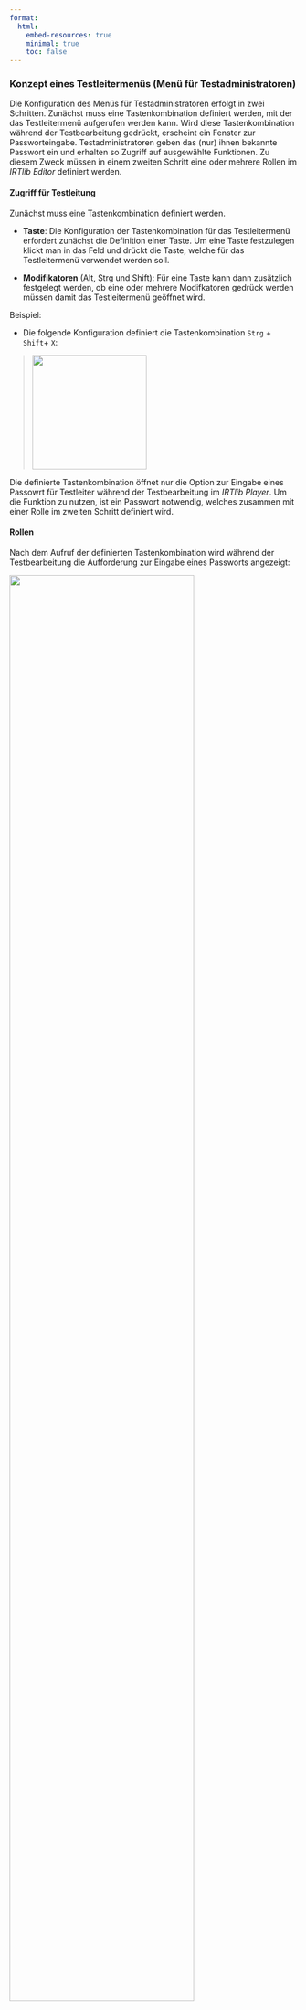```yaml
---
format:
  html:
    embed-resources: true
    minimal: true 
    toc: false
---
```


### Konzept eines Testleitermenüs (Menü für Testadministratoren)

Die Konfiguration des Menüs für Testadministratoren erfolgt in zwei Schritten. Zunächst muss eine Tastenkombination definiert werden, mit der das Testleitermenü aufgerufen werden kann. Wird diese Tastenkombination während der Testbearbeitung gedrückt, erscheint ein Fenster zur Passworteingabe. Testadministratoren geben das (nur) ihnen bekannte Passwort ein und erhalten so Zugriff auf ausgewählte Funktionen. Zu diesem Zweck müssen in einem zweiten Schritt eine oder mehrere Rollen im *IRTlib Editor* definiert werden.

#### Zugriff für Testleitung

Zunächst muss eine Tastenkombination definiert werden.

* **Taste**: Die Konfiguration der Tastenkombination für das Testleitermenü erfordert zunächst die Definition einer Taste. Um eine Taste festzulegen klickt man in das Feld und drückt die Taste, welche für das Testleitermenü verwendet werden soll.

* **Modifikatoren** (Alt, Strg und Shift): Für eine Taste kann dann zusätzlich festgelegt werden, ob eine oder mehrere Modifkatoren gedrück werden müssen damit das Testleitermenü geöffnet wird. 

Beispiel: 

* Die folgende Konfiguration definiert die Tastenkombination `Strg` + `Shift`+ `X`:

> ![](img/screenshot-test-adminstrator-strg-shift-x-example-01.png){width="200"}

Die definierte Tastenkombination öffnet nur die Option zur Eingabe eines Passowrt für Testleiter während der Testbearbeitung im *IRTlib Player*. Um die Funktion zu nutzen, ist ein Passwort notwendig, welches zusammen mit einer Rolle im zweiten Schritt definiert wird.

#### Rollen

Nach dem Aufruf der definierten Tastenkombination wird während der Testbearbeitung die Aufforderung zur Eingabe eines Passworts angezeigt:

![](img/screenshot-test-adminstrator-menue-password-example-01-DEU.png){width="80%"}

Welche Funktionen nun wirklich zugreifbar sind wird dadurch gesteuert, welches Passwort eingegeben wird. Nur wenn ein gültige Passwort bekannt ist, können Funktionen der Testleitung aufgerufen werden. 

Beispiel:

* In der folgenden Konfiguration können Testleiter mit diesem Passwort zur nächsten Aufgabe springen (*Weiter*) oder die Anwendung beenden (*Sitzung beenden*):

> ![](img/screenshot-test-adminstrator-menue-two-functions-example-01-DEU.png){width="250"}

> Um eine Rolle zu definieren, muss zunächst das `+`-Symbol unten rechts geklickt werden. Danach kann der Name einer Rolle und ein Passwort definiert:

> ![](img/screenshot-test-adminstrator-menue-example-configuration-01-DEU.png){width="450"}

> Der Name der Rolle dient nur der Dokumentation. Entscheidend für die Funktionalität ist die Vergabe eines eindeutigen Passwortes und die Auswahl einer oder mehrerer der folgenden Funktionen: 

* **Aufgabe zurück**: Ermöglicht die Navigation zur vorherigen Aufgabe.
* **Aufgabe vor**: Ermöglicht die Navigation zur nächsten Aufgabe.
* **Itemliste abbrechen**: Ermöglicht die Abarbeitung der aktuellen Itemliste abzubrechen. Diese Option ist insbesondere sinnvoll, wenn in einem *Erhebungsteil* die Option *Routing* aktiviert ist und die Definition von *CBA ItemBuilder* Tasks mit Hilfe von Itemlisten umgesetzt ist.  
* **Erhebungsteil abbrechen**: Ermöglicht den Abbruch des aktuellen Erhebungsteils.
* **Sitzung beenden**: Ermöglicht das Beenden der aktuellen Sitzung. 
* **Lautstärkeregelung**: Ermöglicht die Änderung der Lautstärke. 

Die Audiodatei, welche zur Kontrolle der Audioausgabe abgespielt wird nachdem die Lautstärke verändert wurde, kann im Abschnitt *Audio für Soundtest* eingefügt und in der Studienkonfiguration hinterlegt werden. 

<hr/>

Wenn geänderte Einstellungen erhalten bleiben sollen, müssen die Änderungen über das Disketten-Symbol gespeichert werden. Andernfalls kann das Verwerfen-Symbol verwendet werden:

![](img/screenshot-icons-undo-and-save-01.png){width="120" fig-align="left"}
